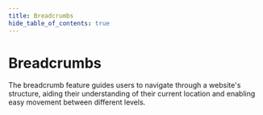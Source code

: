 ```yaml
---
title: Breadcrumbs
hide_table_of_contents: true
---
```



# Breadcrumbs
The breadcrumb feature guides users to navigate through a website's structure, aiding their understanding of their current location and enabling easy movement between different levels.

<NewExample 
    height="40px"
    component={breadcrumbs.component()}
    html={breadcrumbs.html()}
    react={breadcrumbs.react()}
/>